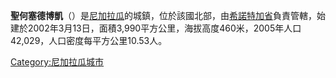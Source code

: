 '''聖何塞德博凱'''（{{lang-es|San José de Bocay}}）是[[尼加拉瓜|尼加拉瓜]]的城鎮，位於該國北部，由[[希諾特加省|希諾特加省]]負責管轄，始建於2002年3月13日，面積3,990平方公里，海拔高度460米，2005年人口42,029，人口密度每平方公里10.53人。

{{coord|13|32|N|85|32|W|region:NI_type:city_source:GNS-enwiki|display=title}}

{{Nicaragua-geo-stub}}
[[Category:尼加拉瓜城市|Category:尼加拉瓜城市]]